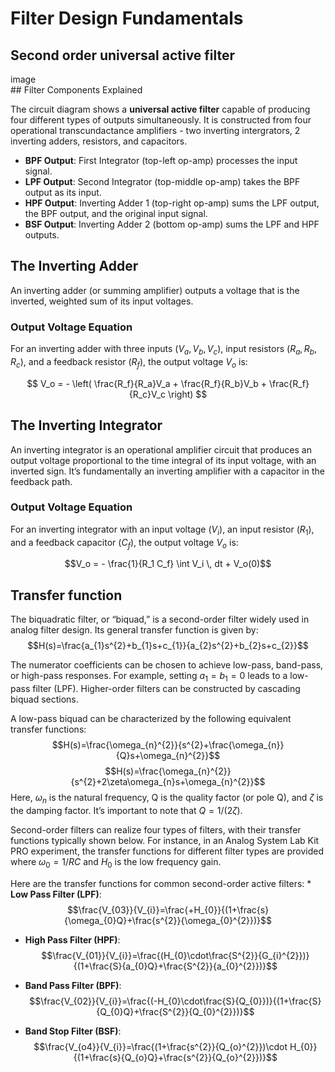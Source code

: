 # Filter Design Fundamentals

## Second order universal active filter

image  
## Filter Components Explained

The circuit diagram shows a **universal active filter** capable of producing four different types of outputs simultaneously. It is constructed from four operational transcundactance amplifiers - two inverting intergrators, 2 inverting adders, resistors, and capacitors.

* **BPF Output**: First Integrator (top-left op-amp) processes the input signal.
* **LPF Output**: Second Integrator (top-middle op-amp) takes the BPF output as its input.
* **HPF Output**: Inverting Adder 1 (top-right op-amp) sums the LPF output, the BPF output, and the original input signal.
* **BSF Output**: Inverting Adder 2 (bottom op-amp) sums the LPF and HPF outputs.


## The Inverting Adder

An inverting adder (or summing amplifier) outputs a voltage that is the inverted, weighted sum of its input voltages.

### Output Voltage Equation

For an inverting adder with three inputs ($V_a, V_b, V_c$), input resistors ($R_a, R_b, R_c$), and a feedback resistor ($R_f$), the output voltage $V_o$ is:

$$
V_o = - \left( \frac{R_f}{R_a}V_a + \frac{R_f}{R_b}V_b + \frac{R_f}{R_c}V_c \right)
$$

## The Inverting Integrator

An inverting integrator is an operational amplifier circuit that produces an output voltage proportional to the time integral of its input voltage, with an inverted sign. It's fundamentally an inverting amplifier with a capacitor in the feedback path.

### Output Voltage Equation

For an inverting integrator with an input voltage ($V_i$), an input resistor ($R_1$), and a feedback capacitor ($C_f$), the output voltage $V_o$ is:

$$V_o = - \frac{1}{R_1 C_f} \int V_i \, dt + V_o(0)$$

## Transfer function

The biquadratic filter, or "biquad," is a second-order filter widely used in analog filter design. Its general transfer function is given by:
$$H(s)=\frac{a_{1}s^{2}+b_{1}s+c_{1}}{a_{2}s^{2}+b_{2}s+c_{2}}$$

The numerator coefficients can be chosen to achieve low-pass, band-pass, or high-pass responses. For example, setting $a_{1}=b_{1}=0$ leads to a low-pass filter (LPF). Higher-order filters can be constructed by cascading biquad sections.

A low-pass biquad can be characterized by the following equivalent transfer functions:
$$H(s)=\frac{\omega_{n}^{2}}{s^{2}+\frac{\omega_{n}}{Q}s+\omega_{n}^{2}}$$
$$H(s)=\frac{\omega_{n}^{2}}{s^{2}+2\zeta\omega_{n}s+\omega_{n}^{2}}$$
Here, $\omega_n$ is the natural frequency, Q is the quality factor (or pole Q), and $\zeta$ is the damping factor. It's important to note that $Q = 1/(2\zeta)$.

Second-order filters can realize four types of filters, with their transfer functions typically shown below. For instance, in an Analog System Lab Kit PRO experiment, the transfer functions for different filter types are provided where $\omega_{0}=1/RC$ and $H_{0}$ is the low frequency gain.

Here are the transfer functions for common second-order active filters:
* **Low Pass Filter (LPF)**:
    $$\frac{V_{03}}{V_{i}}=\frac{+H_{0}}{(1+\frac{s}{\omega_{0}Q}+\frac{s^{2}}{\omega_{0}^{2}})}$$

* **High Pass Filter (HPF)**:
    $$\frac{V_{01}}{V_{i}}=\frac{(H_{0}\cdot\frac{S^{2}}{G_{i}^{2}})}{(1+\frac{S}{a_{0}Q}+\frac{S^{2}}{a_{0}^{2}})}$$

* **Band Pass Filter (BPF)**:
    $$\frac{V_{02}}{V_{i}}=\frac{(-H_{0}\cdot\frac{S}{Q_{0}})}{(1+\frac{S}{Q_{0}Q}+\frac{S^{2}}{Q_{0}^{2}})}$$

* **Band Stop Filter (BSF)**:
    $$\frac{V_{o4}}{V_{i}}=\frac{(1+\frac{s^{2}}{Q_{o}^{2}})\cdot H_{0}}{(1+\frac{s}{Q_{o}Q}+\frac{s^{2}}{Q_{o}^{2}})}$$

